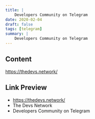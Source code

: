 ```yaml
---
title: |
    Developers Community on Telegram
date: 2020-02-04
draft: false
tags: [telegram]
summary: |
    Developers Community on Telegram
---
```


## Content

https://thedevs.network/

## Link Preview

- https://thedevs.network/
- The Devs Network
- Developers Community on Telegram
